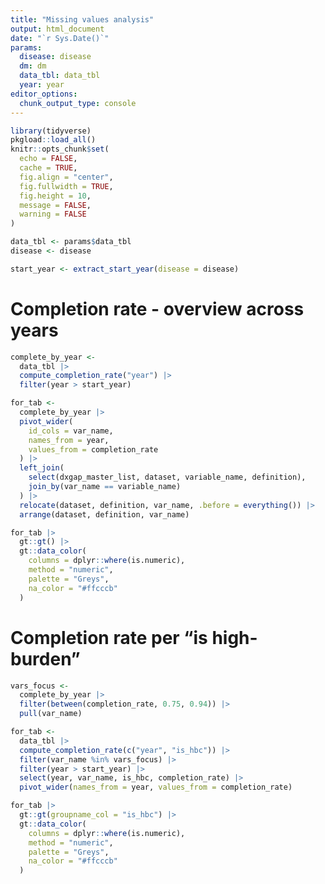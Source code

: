 ```yaml
---
title: "Missing values analysis"
output: html_document
date: "`r Sys.Date()`"
params:
  disease: disease
  dm: dm
  data_tbl: data_tbl
  year: year
editor_options: 
  chunk_output_type: console
---
```


```r
library(tidyverse)
pkgload::load_all()
knitr::opts_chunk$set(
  echo = FALSE, 
  cache = TRUE, 
  fig.align = "center", 
  fig.fullwidth = TRUE,
  fig.height = 10,
  message = FALSE, 
  warning = FALSE
)
```

```r
data_tbl <- params$data_tbl
disease <- disease
```

```r
start_year <- extract_start_year(disease = disease)
```

# Completion rate - overview across years

```r
complete_by_year <- 
  data_tbl |> 
  compute_completion_rate("year") |> 
  filter(year > start_year)
```

```r
for_tab <- 
  complete_by_year |> 
  pivot_wider(
    id_cols = var_name,
    names_from = year, 
    values_from = completion_rate
  ) |> 
  left_join(
    select(dxgap_master_list, dataset, variable_name, definition), 
    join_by(var_name == variable_name)
  ) |> 
  relocate(dataset, definition, var_name, .before = everything()) |> 
  arrange(dataset, definition, var_name)
```

```r
for_tab |> 
  gt::gt() |> 
  gt::data_color(
    columns = dplyr::where(is.numeric),
    method = "numeric",
    palette = "Greys",
    na_color = "#ffcccb"
  ) 
```


# Completion rate per "is high-burden"

```r
vars_focus <- 
  complete_by_year |> 
  filter(between(completion_rate, 0.75, 0.94)) |> 
  pull(var_name)

for_tab <- 
  data_tbl |> 
  compute_completion_rate(c("year", "is_hbc")) |> 
  filter(var_name %in% vars_focus) |> 
  filter(year > start_year) |> 
  select(year, var_name, is_hbc, completion_rate) |> 
  pivot_wider(names_from = year, values_from = completion_rate)
```

```r
for_tab |> 
  gt::gt(groupname_col = "is_hbc") |> 
  gt::data_color(
    columns = dplyr::where(is.numeric),
    method = "numeric",
    palette = "Greys",
    na_color = "#ffcccb"
  ) 
```

